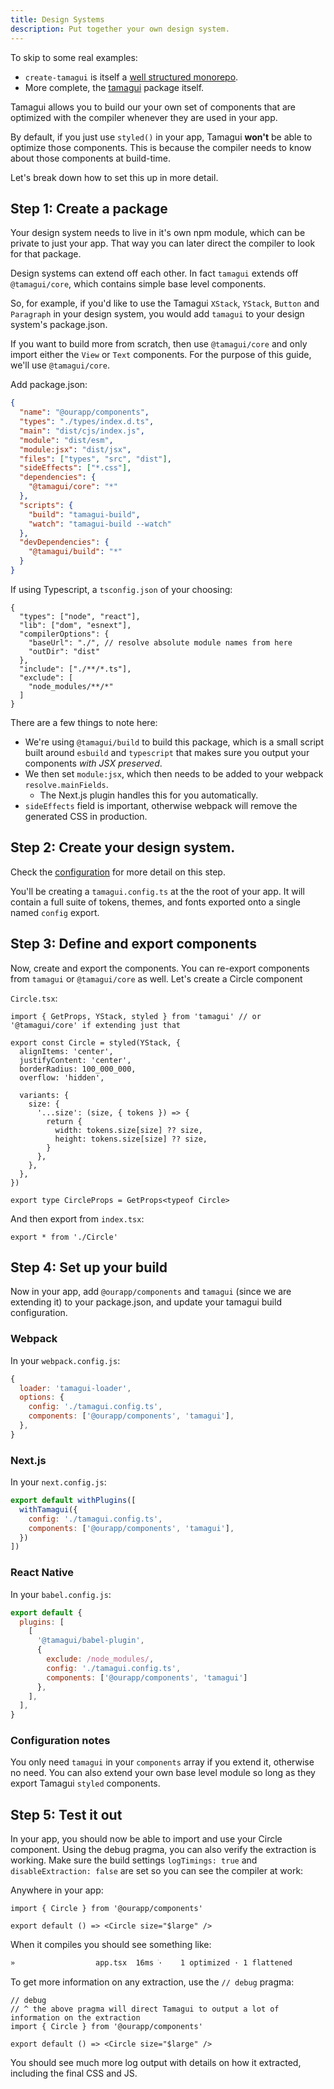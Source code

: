 ```yaml
---
title: Design Systems
description: Put together your own design system.
---
```


To skip to some real examples:

- `create-tamagui` is itself a
  [well structured monorepo](https://github.com/tamagui/tamagui/tree/master/code/starters).
- More complete, the
  [tamagui](https://github.com/tamagui/tamagui/tree/master/code/ui/tamagui)
  package itself.

Tamagui allows you to build our your own set of components that are optimized
with the compiler whenever they are used in your app.

By default, if you just use `styled()` in your app, Tamagui **won't** be able to
optimize those components. This is because the compiler needs to know about
those components at build-time.

Let's break down how to set this up in more detail.

## Step 1: Create a package

Your design system needs to live in it's own npm module, which can be private to
just your app. That way you can later direct the compiler to look for that
package.

Design systems can extend off each other. In fact `tamagui` extends off
`@tamagui/core`, which contains simple base level components.

So, for example, if you'd like to use the Tamagui `XStack`, `YStack`, `Button`
and `Paragraph` in your design system, you would add `tamagui` to your design
system's package.json.

If you want to build more from scratch, then use `@tamagui/core` and only import
either the `View` or `Text` components. For the purpose of this guide, we'll use
`@tamagui/core`.

Add package.json:

```json
{
  "name": "@ourapp/components",
  "types": "./types/index.d.ts",
  "main": "dist/cjs/index.js",
  "module": "dist/esm",
  "module:jsx": "dist/jsx",
  "files": ["types", "src", "dist"],
  "sideEffects": ["*.css"],
  "dependencies": {
    "@tamagui/core": "*"
  },
  "scripts": {
    "build": "tamagui-build",
    "watch": "tamagui-build --watch"
  },
  "devDependencies": {
    "@tamagui/build": "*"
  }
}
```

If using Typescript, a `tsconfig.json` of your choosing:

```
{
  "types": ["node", "react"],
  "lib": ["dom", "esnext"],
  "compilerOptions": {
    "baseUrl": "./", // resolve absolute module names from here
    "outDir": "dist"
  },
  "include": ["./**/*.ts"],
  "exclude": [
    "node_modules/**/*"
  ]
}
```

There are a few things to note here:

- We're using `@tamagui/build` to build this package, which is a small script
  built around `esbuild` and `typescript` that makes sure you output your
  components _with JSX preserved_.
- We then set `module:jsx`, which then needs to be added to your webpack
  `resolve.mainFields`.
  - The Next.js plugin handles this for you automatically.
- `sideEffects` field is important, otherwise webpack will remove the generated
  CSS in production.

## Step 2: Create your design system.

Check the [configuration](/docs/core/configuration) for more detail on this
step.

You'll be creating a `tamagui.config.ts` at the the root of your app. It will
contain a full suite of tokens, themes, and fonts exported onto a single named
`config` export.

## Step 3: Define and export components

Now, create and export the components. You can re-export components from
`tamagui` or `@tamagui/core` as well. Let's create a Circle component

`Circle.tsx`:

```tsx
import { GetProps, YStack, styled } from 'tamagui' // or '@tamagui/core' if extending just that

export const Circle = styled(YStack, {
  alignItems: 'center',
  justifyContent: 'center',
  borderRadius: 100_000_000,
  overflow: 'hidden',

  variants: {
    size: {
      '...size': (size, { tokens }) => {
        return {
          width: tokens.size[size] ?? size,
          height: tokens.size[size] ?? size,
        }
      },
    },
  },
})

export type CircleProps = GetProps<typeof Circle>
```

And then export from `index.tsx`:

```tsx
export * from './Circle'
```

## Step 4: Set up your build

Now in your app, add `@ourapp/components` and `tamagui` (since we are extending
it) to your package.json, and update your tamagui build configuration.

### Webpack

In your `webpack.config.js`:

```js
{
  loader: 'tamagui-loader',
  options: {
    config: './tamagui.config.ts',
    components: ['@ourapp/components', 'tamagui'],
  },
}
```

### Next.js

In your `next.config.js`:

```js
export default withPlugins([
  withTamagui({
    config: './tamagui.config.ts',
    components: ['@ourapp/components', 'tamagui'],
  })
])
```

### React Native

In your `babel.config.js`:

```js
export default {
  plugins: [
    [
      '@tamagui/babel-plugin',
      {
        exclude: /node_modules/,
        config: './tamagui.config.ts',
        components: ['@ourapp/components', 'tamagui']
      },
    ],
  ],
}
```

### Configuration notes

You only need `tamagui` in your `components` array if you extend it, otherwise
no need. You can also extend your own base level module so long as they export
Tamagui `styled` components.

## Step 5: Test it out

In your app, you should now be able to import and use your Circle component.
Using the debug pragma, you can also verify the extraction is working. Make sure
the build settings `logTimings: true` and `disableExtraction: false` are set so
you can see the compiler at work:

Anywhere in your app:

```tsx
import { Circle } from '@ourapp/components'

export default () => <Circle size="$large" />
```

When it compiles you should see something like:

```bash
»                  app.tsx  16ms ׁ·    1 optimized · 1 flattened
```

To get more information on any extraction, use the `// debug` pragma:

```tsx
// debug
// ^ the above pragma will direct Tamagui to output a lot of information on the extraction
import { Circle } from '@ourapp/components'

export default () => <Circle size="$large" />
```

You should see much more log output with details on how it extracted, including
the final CSS and JS.
